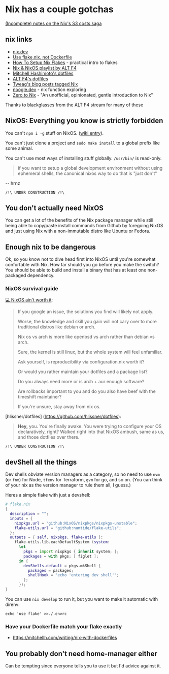 # Nix has a couple gotchas

[(Incomplete) notes on the Nix's S3 costs saga](./20230602-nix-s3-costs)

## nix links

- [nix.dev](https://nix.dev/)
- [Use flake.nix, not Dockerfile](https://www.youtube.com/watch?v=0uixRE8xlbY)
- [How To Setup Nix Flakes](https://www.youtube.com/watch?v=oqXWrkvZ59g) - practical intro to flakes
- [Nix & NixOS playlist by ALT F4](https://www.youtube.com/watch?v=VTSg6lPknD0&list=PLOCuJim-jRbvrCSGPjQUklzSUQlLqJsl2)
- [Mitchell Hashimoto's dotfiles](https://github.com/mitchellh/nixos-config)
- [ALT F4's dotfiles](https://github.com/ALT-F4-LLC/dotfiles-nixos)
- [Tweag's blog posts tagged Nix](https://www.tweag.io/blog/tags/nix/)
- [noogle.dev](https://noogle.dev/) - nix function exploring
- [Zero to Nix](https://zero-to-nix.com/) - "An unofficial, opinionated, gentle introduction to Nix"

Thanks to blackglasses from the ALT F4 stream for many of these


## NixOS: Everything you know is strictly forbidden

You can't `npm i -g` stuff on NixOS.
([wiki entry](https://nixos.wiki/wiki/Node.js#Using_npm_install_-g_fails)).

You can't just clone a project and `sudo make install` to a global prefix like some animal.

You can't use most ways of installing stuff globally.
`/usr/bin/` is read-only.

> if you want to setup a global development environment without using ephemeral
> shells, the canonical nixos way to do that is "just don't"

-- hrnz

```
/!\ UNDER CONSTRUCTION /!\
```

## You don't actually need NixOS

You can get a lot of the benefits of the Nix package manager while still being
able to copy/paste install commands from Github by foregoing NixOS and just
using Nix with a non-immutable distro like Ubuntu or Fedora.

## Enough nix to be dangerous

Ok, so you know not to dive head first into NixOS until you're somewhat confortable with Nix.
How far should you go before you make the switch?
You should be able to build and install a binary that has at least one non-packaged dependency.

### NixOS survival guide

[💻 NixOS ain't worth it](https://port19.xyz/tech/nixos/):

> If you google an issue, the solutions you find will likely not apply.
>
> Worse, the knowledge and skill you gain will not cary over to more traditional distros like debian or arch.
>
> Nix os vs arch is more like openbsd vs arch rather than debian vs arch.
>
> Sure, the kernel is still linux, but the whole system will feel unfamiliar.
>
> Ask yourself, is reproducibility via configuration.nix worth it?
>
> Or would you rather maintain your dotfiles and a package list?
>
> Do you always need more or is arch + aur enough software?
>
> Are rollbacks important to you and do you also have beef with the timeshift maintainer?
>
> If you're unsure, stay away from nix os.

[hlissner/dotfiles] (https://github.com/hlissner/dotfiles):

> **Hey,** you. You're finally awake. You were trying to configure your OS
> declaratively, right? Walked right into that NixOS ambush, same as us,
> and those dotfiles over there.

```
/!\ UNDER CONSTRUCTION /!\
```

## devShell all the things

Dev shells obviate version managers as a category, so no need to use
`nvm` (or `fnm`) for Node,
`tfenv` for Terraform,
`gvm` for go,
and so on.
(You can think of your nix as the version manager to rule them all, I guess.)

Heres a simple flake with just a devshell:

```nix
# flake.nix
{
  description = "";
  inputs = {
    nixpkgs.url = "github:NixOS/nixpkgs/nixpkgs-unstable";
    flake-utils.url = "github:numtide/flake-utils";
  };
  outputs = { self, nixpkgs, flake-utils }:
    flake-utils.lib.eachDefaultSystem (system:
      let
        pkgs = import nixpkgs { inherit system; };
        packages = with pkgs; [ figlet ];
      in {
        devShells.default = pkgs.mkShell {
          packages = packages;
          shellHook = "echo 'entering dev shell'";
        };
      });
}
```

You can use `nix develop` to run it, but you want to make it automatic with direnv:

```
echo 'use flake' >>./.envrc
```

### Have your Dockerfile match your flake exactly

- https://mitchellh.com/writing/nix-with-dockerfiles

## You probably don't need home-manager either

Can be tempting since everyone tells you to use it but I'd advice against it.

